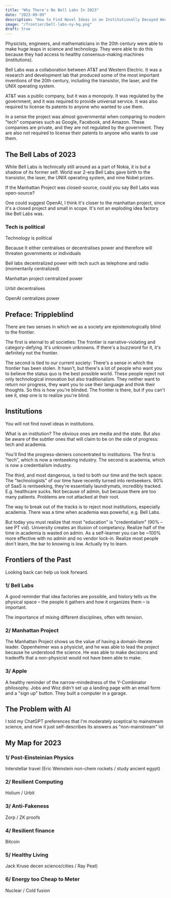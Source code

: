 ```yaml
---
title: "Why There's No Bell Labs In 2023"
date: "2023-09-09"
description: "How to Find Novel Ideas in an Institutionally Decayed World"
image: "/frontier/bell-labs-ny-hq.png"
draft: true
---
```


Physicists, engineers, and mathematicians in the 20th century were able to make huge leaps in science and technology. They were able to do this because they had access to healthy consensus-making machines (institutions).

Bell Labs was a collaboration between AT&T and Western Electric. It was a research and development lab that produced some of the most important inventions of the 20th century, including the transistor, the laser, and the UNIX operating system.

AT&T was a public company, but it was a monopoly. It was regulated by the government, and it was required to provide universal service. It was also required to license its patents to anyone who wanted to use them.

In a sense the project was almost governmental when comparing to modern "tech" companies such as Google, Facebook, and Amazon. These companies are private, and they are not regulated by the government. They are also not required to license their patents to anyone who wants to use them.

## The Bell Labs of 2023

While Bell Labs is technically still around as a part of Nokia, it is but a shadow of its former self. World war 2-era Bell Labs gave birth to the transistor, the laser, the UNIX operating system, and nine Nobel prizes.

If the Manhattan Project was closed-source, could you say Bell Labs was open-source?

One could suggest OpenAI, I think it's closer to the manhattan project, since it's a closed project and small in scope. It's not an exploding idea factory like Bell Labs was.

### Tech is political

Technology is political

Because It either centralises or decentralises power and therefore will threaten governments or individuals 

Bell labs decentralized power with tech such as telephone and radio (momentarily centralized)

Manhattan project centralized power

Urbit decentralises

OpenAI centralizes power

## Preface: Trippleblind

There are two senses in which we as a society are epistemologically blind to the frontier.

The first is eternal to all societies: The frontier is narrative-violating and category-defying. It's unknown unknowns. If there's a buzzword for it, it's definitely not the frontier.

The second is tied to our current society: There's a sense in which the frontier has been stolen. It hasn't, but there's a lot of people who want you to believe the status quo is the best possible world. These people reject not only technological innovation but also traditionalism. They neither want to return nor progress, they want you to use their language and think their thoughts. So this is how you're blinded. The frontier is there, but if you can't see it, step one is to realize you're blind.

## Institutions

You will not find novel ideas in institutions.

What is an institution? The obvious ones are media and the state. But also be aware of the subtler ones that will claim to be on the side of progress: tech and academia.

You'll find the progress-deniers concentrated to institutions. The first is "tech", which is now a rentseeking industry. The second is academia, which is now a credentialism industry.

The third, and most dangerous, is tied to both our time and the tech space: The "technologists" of our time have recently turned into rentseekers. 90% of SaaS is rentseeking, they're essentially laundrymats, incredibly tracked. E.g. healthcare sucks. Not because of admin, but because there are too many patients. Problems are not attacked at their root.

The way to break out of the tracks is to reject most institutions, especially academia. There was a time when academia was powerful, e.g. Bell Labs.

But today you must realize that most "education" is "credentialism" (90% – see PT vid). University creates an illusion of competancy. Realize half of the time in academia is wasted on admin. As a self-learner you can be ~100% more effective with no admin and no vendor lock-in. Realize most people don't learn, the bar to knowing is low. Actually try to learn.

## Frontiers of the Past

Looking back can help us look forward.

### 1/ Bell Labs

A good reminder that idea factories are possible, and history tells us the physical space – the people it gathers and how it organizes them – is important.

The importance of mixing different disciplines, often with tension.

### 2/ Manhattan Project

The Manhattan Project shows us the value of having a domain-literate leader. Oppenheimer was a physicist, and he was able to lead the project because he understood the science. He was able to make decisions and tradeoffs that a non-physicist would not have been able to make.

### 3/ Apple

A healthy reminder of the narrow-mindedness of the Y-Combinator philosophy. Jobs and Woz didn't set up a landing page with an email form and a "sign up" button. They built a computer in a garage.

## The Problem with AI

I told my ChatGPT preferences that I'm moderately sceptical to mainstream science, and now it just self-describes its answers as "non-mainstream" lol

## My Map for 2023

### 1/ Post-Einsteinian Physics

Interstellar travel (Eric Weinstein non-chem rockets / study ancient egypt)

### 2/ Resilient Computing

Holium / Urbit

### 3/ Anti-Fakeness

Zorp / ZK proofs

### 4/ Resilient finance

Bitcoin

### 5/ Healthy Living

Jack Kruse decen science/cities / Ray Peat)

### 6/ Energy too Cheap to Meter

Nuclear / Cold fusion
